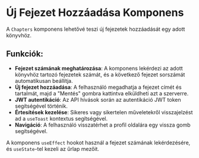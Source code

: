 # Új Fejezet Hozzáadása Komponens

A `Chapters` komponens lehetővé teszi új fejezetek hozzáadását egy adott könyvhöz.

## **Funkciók**:
- **Fejezet számának meghatározása**: A komponens lekérdezi az adott könyvhöz tartozó fejezetek számát, és a következő fejezet sorszámát automatikusan beállítja.  
- **Új fejezet hozzáadása**: A felhasználó megadhatja a fejezet címét és tartalmát, majd a "Mentés" gombra kattintva elküldheti azt a szerverre.  
- **JWT autentikáció**: Az API hívások során az autentikáció JWT token segítségével történik.  
- **Értesítések kezelése**: Sikeres vagy sikertelen műveletekről visszajelzést ad a `useToast` kontextus segítségével.  
- **Navigáció**: A felhasználó visszatérhet a profil oldalára egy vissza gomb segítségével.  

A komponens `useEffect` hookot használ a fejezet számának lekérdezésére, és `useState`-tel kezeli az űrlap mezőit.